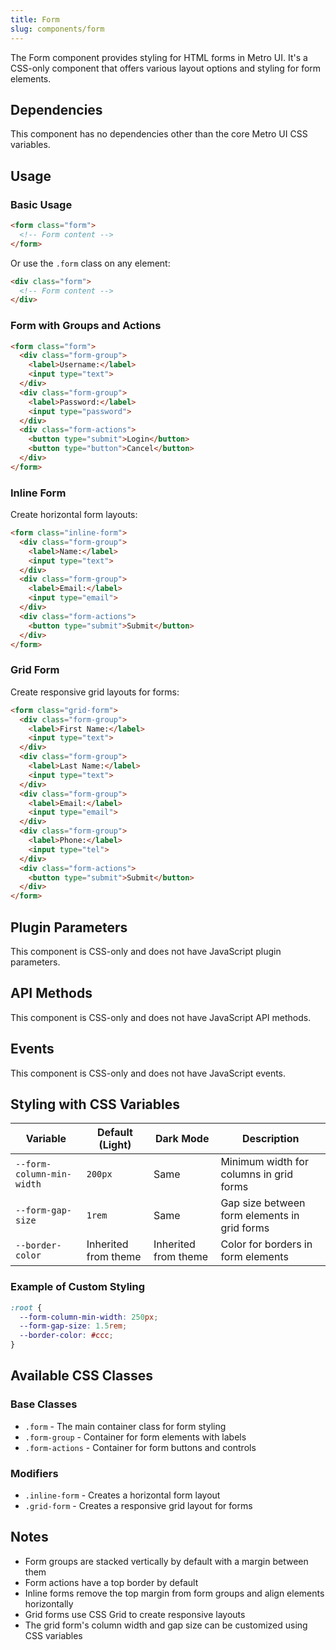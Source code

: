 ```yaml
---
title: Form
slug: components/form
---
```


The Form component provides styling for HTML forms in Metro UI. It's a CSS-only component that offers various layout options and styling for form elements.

## Dependencies

This component has no dependencies other than the core Metro UI CSS variables.

## Usage

### Basic Usage

```html
<form class="form">
  <!-- Form content -->
</form>
```

Or use the `.form` class on any element:

```html
<div class="form">
  <!-- Form content -->
</div>
```

### Form with Groups and Actions

```html
<form class="form">
  <div class="form-group">
    <label>Username:</label>
    <input type="text">
  </div>
  <div class="form-group">
    <label>Password:</label>
    <input type="password">
  </div>
  <div class="form-actions">
    <button type="submit">Login</button>
    <button type="button">Cancel</button>
  </div>
</form>
```

### Inline Form

Create horizontal form layouts:

```html
<form class="inline-form">
  <div class="form-group">
    <label>Name:</label>
    <input type="text">
  </div>
  <div class="form-group">
    <label>Email:</label>
    <input type="email">
  </div>
  <div class="form-actions">
    <button type="submit">Submit</button>
  </div>
</form>
```

### Grid Form

Create responsive grid layouts for forms:

```html
<form class="grid-form">
  <div class="form-group">
    <label>First Name:</label>
    <input type="text">
  </div>
  <div class="form-group">
    <label>Last Name:</label>
    <input type="text">
  </div>
  <div class="form-group">
    <label>Email:</label>
    <input type="email">
  </div>
  <div class="form-group">
    <label>Phone:</label>
    <input type="tel">
  </div>
  <div class="form-actions">
    <button type="submit">Submit</button>
  </div>
</form>
```

## Plugin Parameters

This component is CSS-only and does not have JavaScript plugin parameters.

## API Methods

This component is CSS-only and does not have JavaScript API methods.

## Events

This component is CSS-only and does not have JavaScript events.

## Styling with CSS Variables

| Variable | Default (Light) | Dark Mode | Description |
|----------|---------------|-------------|-------------|
| `--form-column-min-width` | `200px` | Same | Minimum width for columns in grid forms |
| `--form-gap-size` | `1rem` | Same | Gap size between form elements in grid forms |
| `--border-color` | Inherited from theme | Inherited from theme | Color for borders in form elements |

### Example of Custom Styling

```css
:root {
  --form-column-min-width: 250px;
  --form-gap-size: 1.5rem;
  --border-color: #ccc;
}
```

## Available CSS Classes

### Base Classes
- `.form` - The main container class for form styling
- `.form-group` - Container for form elements with labels
- `.form-actions` - Container for form buttons and controls

### Modifiers
- `.inline-form` - Creates a horizontal form layout
- `.grid-form` - Creates a responsive grid layout for forms

## Notes

- Form groups are stacked vertically by default with a margin between them
- Form actions have a top border by default
- Inline forms remove the top margin from form groups and align elements horizontally
- Grid forms use CSS Grid to create responsive layouts
- The grid form's column width and gap size can be customized using CSS variables
